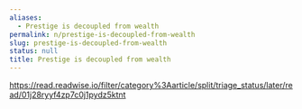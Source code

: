 ```yaml
---
aliases:
  - Prestige is decoupled from wealth
permalink: n/prestige-is-decoupled-from-wealth
slug: prestige-is-decoupled-from-wealth
status: null
title: Prestige is decoupled from wealth
---
```

https://read.readwise.io/filter/category%3Aarticle/split/triage_status/later/read/01j28ryyf4zp7c0j1pydz5ktnt
